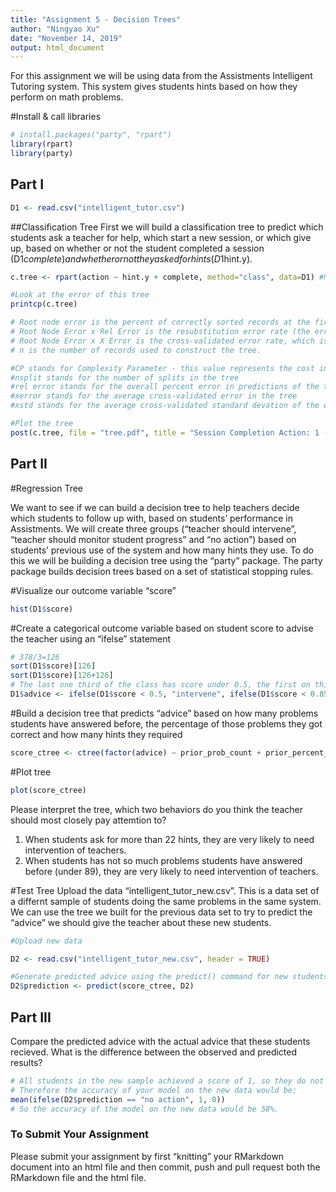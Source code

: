 ```yaml
---
title: "Assignment 5 - Decision Trees"
author: "Ningyao Xu"
date: "November 14, 2019"
output: html_document
---
```

For this assignment we will be using data from the Assistments Intelligent Tutoring system. This system gives students hints based on how they perform on math problems. 

#Install & call libraries
```r
# install.packages("party", "rpart")
library(rpart)
library(party)
```

## Part I
```r
D1 <- read.csv("intelligent_tutor.csv")
```

##Classification Tree
First we will build a classification tree to predict which students ask a teacher for help, which start a new session, or which give up, based on whether or not the student completed a session (D1$complete) and whether or not they asked for hints (D1$hint.y). 
```r

c.tree <- rpart(action ~ hint.y + complete, method="class", data=D1) #Notice the standard R notion for a formula X ~ Y

#Look at the error of this tree
printcp(c.tree)

# Root node error is the percent of correctly sorted records at the first (root) splitting node. This value can be used to calculate two measures of predictive performance in combination with Rel Error and X Error, both of which are included in the Pruning Table.
# Root Node Error x Rel Error is the resubstitution error rate (the error rate computed on the training sample). 
# Root Node Error x X Error is the cross-validated error rate, which is a more objective measure of predictive accuracy.
# n is the number of records used to construct the tree.

#CP stands for Complexity Parameter - this value represents the cost in complexity for splitting a node. It reflects a ration between the number of nodes and the accuracy of the model. The default cutoff is 0.010.
#nsplit stands for the number of splits in the tree
#rel error stands for the overall percent error in predictions of the tree
#xerror stands for the average cross-validated error in the tree
#xstd stands for the average cross-validated standard devation of the error in teh tree

#Plot the tree
post(c.tree, file = "tree.pdf", title = "Session Completion Action: 1 - Ask teacher, 2 - Start new session, 3 - Give up")

```
## Part II

#Regression Tree

We want to see if we can build a decision tree to help teachers decide which students to follow up with, based on students' performance in Assistments. We will create three groups ("teacher should intervene", "teacher should monitor student progress" and "no action") based on students' previous use of the system and how many hints they use. To do this we will be building a decision tree using the "party" package. The party package builds decision trees based on a set of statistical stopping rules.

#Visualize our outcome variable "score"
```r
hist(D1$score)
```

#Create a categorical outcome variable based on student score to advise the teacher using an "ifelse" statement
```r
# 378/3=126
sort(D1$score)[126]
sort(D1$score)[126+126]
# The last one third of the class has score under 0.5, the first on third of the students has scores above 0.8333333. So we choose them as the critical point.s
D1$advice <- ifelse(D1$score < 0.5, "intervene", ifelse(D1$score < 0.85, "monitor", "no action"))
```

#Build a decision tree that predicts "advice" based on how many problems students have answered before, the percentage of those problems they got correct and how many hints they required
```r
score_ctree <- ctree(factor(advice) ~ prior_prob_count + prior_percent_correct + hints, D1)
```

#Plot tree
```r
plot(score_ctree)
```

Please interpret the tree, which two behaviors do you think the teacher should most closely pay attemtion to?

(1) When students ask for more than 22 hints, they are very likely to need intervention of teachers.
(2) When students has not so much problems students have answered before (under 89), they are very likely to need intervention of teachers.


#Test Tree
Upload the data "intelligent_tutor_new.csv". This is a data set of a differnt sample of students doing the same problems in the same system. We can use the tree we built for the previous data set to try to predict the "advice" we should give the teacher about these new students. 

```r
#Upload new data

D2 <- read.csv("intelligent_tutor_new.csv", header = TRUE)

#Generate predicted advice using the predict() command for new students based on tree generated from old students
D2$prediction <- predict(score_ctree, D2)

``` 
## Part III
Compare the predicted advice with the actual advice that these students recieved. What is the difference between the observed and predicted results?
```r

# All students in the new sample achieved a score of 1, so they do not need action. 
# Therefore the accuracy of your model on the new data would be:
mean(ifelse(D2$prediction == "no action", 1, 0))
# So the accuracy of the model on the new data would be 58%.
``` 
### To Submit Your Assignment

Please submit your assignment by first "knitting" your RMarkdown document into an html file and then commit, push and pull request both the RMarkdown file and the html file.


